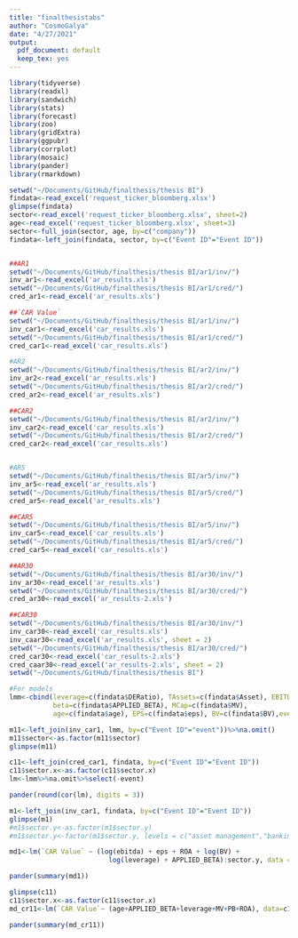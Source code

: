 ```yaml
---
title: "finalthesistabs"
author: "CosmoGalya"
date: "4/27/2021"
output:
  pdf_document: default
  keep_tex: yes
---
```


```r

library(tidyverse)
library(readxl)
library(sandwich)
library(stats)
library(forecast)
library(zoo)
library(gridExtra)
library(ggpubr)
library(corrplot)
library(mosaic)
library(pander)
library(rmarkdown)

```

```r

setwd("~/Documents/GitHub/finalthesis/thesis BI")
findata<-read_excel('request_ticker_bloomberg.xlsx')
glimpse(findata)
sector<-read_excel('request_ticker_bloomberg.xlsx', sheet=2)
age<-read_excel('request_ticker_bloomberg.xlsx', sheet=3)
sector<-full_join(sector, age, by=c("company"))
findata<-left_join(findata, sector, by=c("Event ID"="Event ID"))


##AR1
setwd("~/Documents/GitHub/finalthesis/thesis BI/ar1/inv/")
inv_ar1<-read_excel('ar_results.xls')
setwd("~/Documents/GitHub/finalthesis/thesis BI/ar1/cred/")
cred_ar1<-read_excel('ar_results.xls')

##`CAR Value`
setwd("~/Documents/GitHub/finalthesis/thesis BI/ar1/inv/")
inv_car1<-read_excel('car_results.xls')
setwd("~/Documents/GitHub/finalthesis/thesis BI/ar1/cred/")
cred_car1<-read_excel('car_results.xls')

#AR2
setwd("~/Documents/GitHub/finalthesis/thesis BI/ar2/inv/")
inv_ar2<-read_excel('ar_results.xls')
setwd("~/Documents/GitHub/finalthesis/thesis BI/ar2/cred/")
cred_ar2<-read_excel('ar_results.xls')

##CAR2
setwd("~/Documents/GitHub/finalthesis/thesis BI/ar2/inv/")
inv_car2<-read_excel('car_results.xls')
setwd("~/Documents/GitHub/finalthesis/thesis BI/ar2/cred/")
cred_car2<-read_excel('car_results.xls')


#AR5
setwd("~/Documents/GitHub/finalthesis/thesis BI/ar5/inv/")
inv_ar5<-read_excel('ar_results.xls')
setwd("~/Documents/GitHub/finalthesis/thesis BI/ar5/cred/")
cred_ar5<-read_excel('ar_results.xls')

##CAR5
setwd("~/Documents/GitHub/finalthesis/thesis BI/ar5/inv/")
inv_car5<-read_excel('car_results.xls')
setwd("~/Documents/GitHub/finalthesis/thesis BI/ar5/cred/")
cred_car5<-read_excel('car_results.xls')

##AR30
setwd("~/Documents/GitHub/finalthesis/thesis BI/ar30/inv/")
inv_ar30<-read_excel('ar_results.xls')
setwd("~/Documents/GitHub/finalthesis/thesis BI/ar30/cred/")
cred_ar30<-read_excel('ar_results-2.xls')

##CAR30
setwd("~/Documents/GitHub/finalthesis/thesis BI/ar30/inv/")
inv_car30<-read_excel('car_results.xls')
inv_caar30<-read_excel('ar_results.xls', sheet = 2)
setwd("~/Documents/GitHub/finalthesis/thesis BI/ar30/cred/")
cred_car30<-read_excel('car_results-2.xls')
cred_caar30<-read_excel('ar_results-2.xls', sheet = 2)
setwd("~/Documents/GitHub/finalthesis/thesis BI")

#For models
lmm<-cbind(leverage=c(findata$DERatio), TAssets=c(findata$Asset), EBITDA=c(findata$ebitda), PB=c(findata$PB), ROA=c(findata$ROA),
           beta=c(findata$APPLIED_BETA), MCap=c(findata$MV), 
           age=c(findata$age), EPS=c(findata$eps), BV=c(findata$BV),event=c(findata$`Event ID`))%>%as.data.frame()

m11<-left_join(inv_car1, lmm, by=c("Event ID"="event"))%>%na.omit()
m11$sector<-as.factor(m11$sector)
glimpse(m11)

c11<-left_join(cred_car1, findata, by=c("Event ID"="Event ID"))
c11$sector.x<-as.factor(c11$sector.x)
lm<-lmm%>%na.omit%>%select(-event)

```

```r
pander(round(cor(lm), digits = 3))
```

```r
m1<-left_join(inv_car1, findata, by=c("Event ID"="Event ID"))
glimpse(m1)
#m1$sector.y<-as.factor(m1$sector.y)
#m1$sector.y<-factor(m1$sector.y, levels = c("asset management","banking","insurance"))

md1<-lm(`CAR Value` ~ (log(ebitda) + eps + ROA + log(BV) + 
                         log(leverage) + APPLIED_BETA):sector.y, data = m1)
```


```r
pander(summary(md1))
```

```r
glimpse(c11)
c11$sector.x<-as.factor(c11$sector.x)
md_cr11<-lm(`CAR Value`~ (age+APPLIED_BETA+leverage+MV+PB+ROA), data=c11)

```

```r
pander(summary(md_cr11))
```




